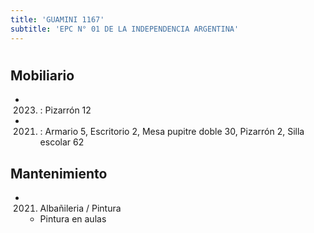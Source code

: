 ```yaml
---
title: 'GUAMINI 1167'
subtitle: 'EPC N° 01 DE LA INDEPENDENCIA ARGENTINA'
---
```


#


## Mobiliario

*  (2023) : Pizarrón 12 

*  (2021) : Armario 5, Escritorio 2, Mesa pupitre doble 30, Pizarrón 2, Silla escolar 62 





## Mantenimiento

*  (2021) Albañileria / Pintura 
    + Pintura en aulas



